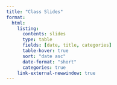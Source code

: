 ```yaml
---
title: "Class Slides"
format:
  html:
    listing: 
      contents: slides
      type: table
      fields: [date, title, categories]
      table-hover: true
      sort: "date asc"
      date-format: "short"
      categories: true
    link-external-newwindow: true
---
```

